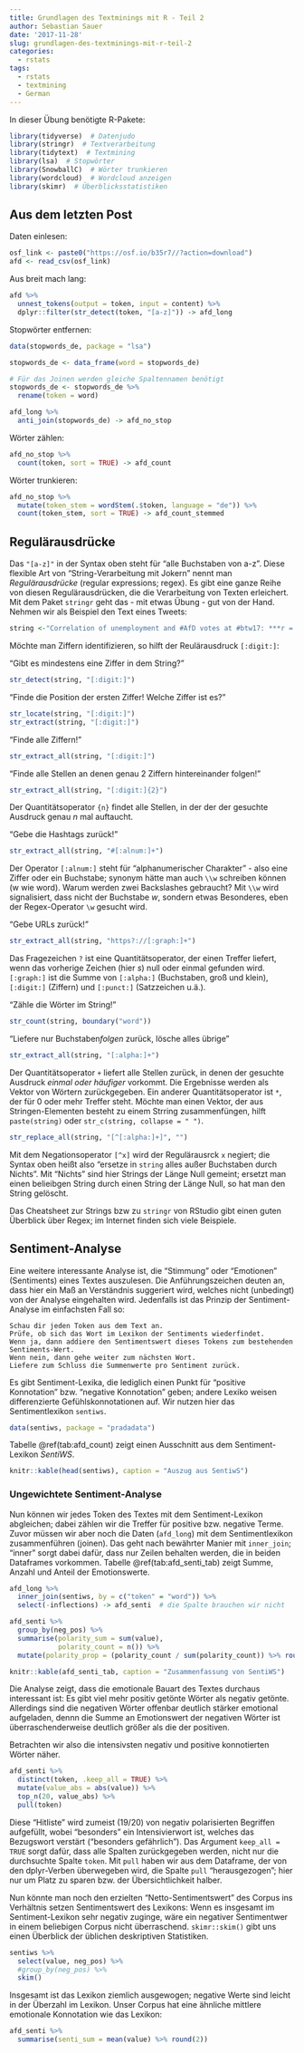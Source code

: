```yaml
---
title: Grundlagen des Textminings mit R - Teil 2
author: Sebastian Sauer
date: '2017-11-28'
slug: grundlagen-des-textminings-mit-r-teil-2
categories:
  - rstats
tags:
  - rstats
  - textmining
  - German
---
```



In dieser Übung benötigte R-Pakete:
```r
library(tidyverse)  # Datenjudo
library(stringr)  # Textverarbeitung
library(tidytext)  # Textmining
library(lsa)  # Stopwörter 
library(SnowballC)  # Wörter trunkieren
library(wordcloud)  # Wordcloud anzeigen
library(skimr)  # Überblicksstatistiken
```


## Aus dem letzten Post

Daten einlesen:


```r
osf_link <- paste0("https://osf.io/b35r7//?action=download")
afd <- read_csv(osf_link)
```


Aus breit mach lang:

```r
afd %>% 
  unnest_tokens(output = token, input = content) %>% 
  dplyr::filter(str_detect(token, "[a-z]")) -> afd_long
```


Stopwörter entfernen:

```r
data(stopwords_de, package = "lsa")

stopwords_de <- data_frame(word = stopwords_de)

# Für das Joinen werden gleiche Spaltennamen benötigt
stopwords_de <- stopwords_de %>% 
  rename(token = word)  

afd_long %>% 
  anti_join(stopwords_de) -> afd_no_stop
```


Wörter zählen:

```r
afd_no_stop %>% 
  count(token, sort = TRUE) -> afd_count
```


Wörter trunkieren:

```r
afd_no_stop %>% 
  mutate(token_stem = wordStem(.$token, language = "de")) %>% 
  count(token_stem, sort = TRUE) -> afd_count_stemmed

```



## Regulärausdrücke {#regex}

Das `"[a-z]"` in der Syntax oben steht für "alle Buchstaben von a-z". Diese flexible Art von "String-Verarbeitung mit Jokern" nennt man *Regulärausdrücke*\index{Regulärausdrücke} (regular expressions; regex). Es gibt eine ganze Reihe von diesen Regulärausdrücken, die die Verarbeitung von Texten erleichert. Mit dem Paket `stringr` geht das - mit etwas Übung - gut von der Hand. Nehmen wir als Beispiel den Text eines Tweets:

```r
string <-"Correlation of unemployment and #AfD votes at #btw17: ***r = 0.18***\n\nhttps://t.co/YHyqTguVWx"  
```

Möchte man Ziffern identifizieren, so hilft der Reulärausdruck `[:digit:]`:

"Gibt es mindestens eine Ziffer in dem String?"

```r
str_detect(string, "[:digit:]")
```

"Finde die Position der ersten Ziffer! Welche Ziffer ist es?"

```r
str_locate(string, "[:digit:]")
str_extract(string, "[:digit:]")
```

"Finde alle Ziffern!"

```r
str_extract_all(string, "[:digit:]")
```


"Finde alle Stellen an denen genau 2 Ziffern hintereinander folgen!"
```r
str_extract_all(string, "[:digit:]{2}")
```

Der Quantitätsoperator `{n}` findet alle Stellen, in der der der gesuchte Ausdruck genau $n$ mal auftaucht.


"Gebe die Hashtags zurück!"

```r
str_extract_all(string, "#[:alnum:]+")
```

Der Operator `[:alnum:]` steht für "alphanumerischer Charakter" - also eine Ziffer oder ein Buchstabe; synonym hätte man auch `\\w` schreiben können (w wie word). Warum werden zwei Backslashes gebraucht? Mit `\\w` wird signalisiert, dass nicht der Buchstabe *w*, sondern etwas Besonderes, eben der Regex-Operator `\w` gesucht wird. 

"Gebe URLs zurück!"

```r
str_extract_all(string, "https?://[:graph:]+")
```

Das Fragezeichen `?` ist eine Quantitätsoperator, der einen Treffer liefert, wenn das vorherige Zeichen (hier *s*) null oder einmal gefunden wird. `[:graph:]` ist die Summe von `[:alpha:]` (Buchstaben, groß und klein), `[:digit:]` (Ziffern) und `[:punct:]` (Satzzeichen u.ä.).

"Zähle die Wörter im String!"

```r
str_count(string, boundary("word"))
```


"Liefere nur Buchstaben*folgen* zurück, lösche alles übrige"

```r
str_extract_all(string, "[:alpha:]+")
```

Der Quantitätsoperator `+` liefert alle Stellen zurück, in denen der gesuchte Ausdruck *einmal oder häufiger*  vorkommt. Die Ergebnisse werden als Vektor von Wörtern zurückgegeben. Ein anderer Quantitätsoperator ist `*`, der für 0 oder mehr Treffer steht. Möchte man einen Vektor, der aus Stringen-Elementen besteht zu einem Strring zusammenfüngen, hilft `paste(string)` oder `str_c(string, collapse = " ")`.

```r
str_replace_all(string, "[^[:alpha:]+]", "")
```

Mit dem Negationsoperator `[^x]` wird der Regulärausrck `x` negiert; die Syntax oben heißt also "ersetze in `string` alles außer Buchstaben durch Nichts". Mit "Nichts" sind hier Strings der Länge Null gemeint; ersetzt man einen belieibgen String durch einen String der Länge Null, so hat man den String gelöscht.

Das Cheatsheet zur Strings bzw zu `stringr` von RStudio gibt einen guten Überblick über Regex; im Internet finden sich viele Beispiele.



## Sentiment-Analyse
Eine weitere interessante Analyse ist, die "Stimmung" oder "Emotionen" (Sentiments) eines Textes auszulesen. Die Anführungszeichen deuten an, dass hier ein Maß an Verständnis suggeriert wird, welches nicht (unbedingt) von der Analyse eingehalten wird. Jedenfalls ist das Prinzip der Sentiment-Analyse im einfachsten Fall so: 



```block2
Schau dir jeden Token aus dem Text an.  
Prüfe, ob sich das Wort im Lexikon der Sentiments wiederfindet.  
Wenn ja, dann addiere den Sentimentswert dieses Tokens zum bestehenden Sentiments-Wert.  
Wenn nein, dann gehe weiter zum nächsten Wort.  
Liefere zum Schluss die Summenwerte pro Sentiment zurück.  

```


     
Es gibt Sentiment-Lexika, die lediglich einen Punkt für "positive Konnotation" bzw. "negative Konnotation" geben; andere Lexiko weisen differenzierte Gefühlskonnotationen auf. Wir nutzen hier das Sentimentlexikon `sentiws`. 




```r
data(sentiws, package = "pradadata")
```

Tabelle \@ref(tab:afd_count) zeigt einen Ausschnitt aus dem Sentiment-Lexikon *SentiWS*.

```r
knitr::kable(head(sentiws), caption = "Auszug aus SentiwS")
```

### Ungewichtete Sentiment-Analyse
Nun können wir jedes Token des Textes mit dem Sentiment-Lexikon abgleichen; dabei zählen wir die Treffer für positive bzw. negative Terme. Zuvor müssen wir aber noch die Daten (`afd_long`) mit dem Sentimentlexikon zusammenführen (joinen). Das geht nach bewährter Manier mit `inner_join`; "inner" sorgt dabei dafür, dass nur Zeilen behalten werden, die in beiden Dataframes vorkommen. Tabelle \@ref(tab:afd_senti_tab) zeigt Summe, Anzahl und Anteil der Emotionswerte.

```r
afd_long %>% 
  inner_join(sentiws, by = c("token" = "word")) %>% 
  select(-inflections) -> afd_senti  # die Spalte brauchen wir nicht

afd_senti %>% 
  group_by(neg_pos) %>% 
  summarise(polarity_sum = sum(value),
            polarity_count = n()) %>% 
  mutate(polarity_prop = (polarity_count / sum(polarity_count)) %>% round(2)) -> afd_senti_tab
```

```r
knitr::kable(afd_senti_tab, caption = "Zusammenfassung von SentiWS")
```


Die Analyse zeigt, dass die emotionale Bauart des Textes durchaus interessant ist: Es gibt viel mehr positiv getönte Wörter als negativ getönte. Allerdings sind die negativen Wörter offenbar deutlich stärker emotional aufgeladen, dennn die Summe an Emotionswert der negativen Wörter ist überraschenderweise deutlich größer als die der positiven.

Betrachten wir also die intensivsten negativ und positive konnotierten Wörter näher.

```r
afd_senti %>% 
  distinct(token, .keep_all = TRUE) %>% 
  mutate(value_abs = abs(value)) %>% 
  top_n(20, value_abs) %>% 
  pull(token)
```

Diese "Hitliste" wird zumeist (19/20) von negativ polarisierten Begriffen aufgefüllt, wobei "besonders" ein Intensivierwort ist, welches das Bezugswort verstärt ("besonders gefährlich"). Das Argument `keep_all = TRUE` sorgt dafür, dass alle Spalten zurückgegeben werden, nicht nur die durchsuchte Spalte `token`. Mit `pull` haben wir aus dem Dataframe, der von den dplyr-Verben überwegeben wird, die Spalte `pull` "herausgezogen"; hier nur um Platz zu sparen bzw. der Übersichtlichkeit halber.


     
Nun könnte man noch den erzielten "Netto-Sentimentswert" des Corpus ins Verhältnis setzen Sentimentswert des Lexikons: Wenn es insgesamt im Sentiment-Lexikon sehr negativ zuginge, wäre ein negativer Sentimentwer in einem beliebigen Corpus nicht überraschend. `skimr::skim()` gibt uns einen Überblick der üblichen deskriptiven Statistiken.
     

```r
sentiws %>% 
  select(value, neg_pos) %>% 
  #group_by(neg_pos) %>% 
  skim()
```

Insgesamt ist das Lexikon ziemlich ausgewogen; negative Werte sind leicht in der Überzahl im Lexikon. Unser Corpus hat eine ähnliche mittlere emotionale Konnotation wie das Lexikon:

```r
afd_senti %>% 
  summarise(senti_sum = mean(value) %>% round(2))
```



